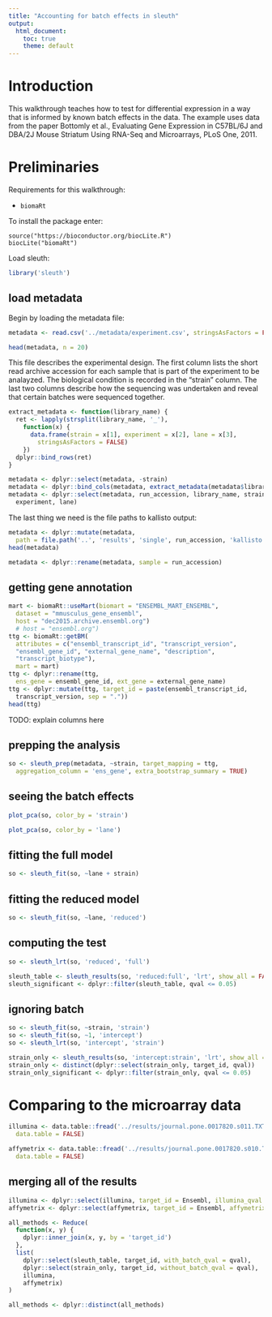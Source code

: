 ```yaml
---
title: "Accounting for batch effects in sleuth"
output:
  html_document:
    toc: true
    theme: default
---
```

# Introduction

This walkthrough teaches how to test for differential expression in a way that is informed by known batch effects in the data. The example uses data from the paper Bottomly et al., Evaluating Gene Expression in C57BL/6J and DBA/2J Mouse Striatum Using RNA-Seq and Microarrays, PLoS One, 2011.


# Preliminaries

Requirements for this walkthrough:

- `biomaRt`

To install the package enter:

```
source("https://bioconductor.org/biocLite.R")
biocLite("biomaRt")
```

Load sleuth:

```r
library('sleuth')
```

## load metadata

Begin by loading the metadata file:

```r
metadata <- read.csv('../metadata/experiment.csv', stringsAsFactors = FALSE)
```

```r
head(metadata, n = 20)
```

This file describes the experimental design. The first column lists the short read archive accession for each sample that is part of the experiment to be analayzed. The biological condition is recorded in the "strain" column. The last two columns describe how the sequencing was undertaken and reveal that certain batches were sequenced together.

```r
extract_metadata <- function(library_name) {
  ret <- lapply(strsplit(library_name, '_'),
    function(x) {
      data.frame(strain = x[1], experiment = x[2], lane = x[3],
        stringsAsFactors = FALSE)
    })
  dplyr::bind_rows(ret)
}

metadata <- dplyr::select(metadata, -strain)
metadata <- dplyr::bind_cols(metadata, extract_metadata(metadata$library_name))
metadata <- dplyr::select(metadata, run_accession, library_name, strain,
  experiment, lane)
```

The last thing we need is the file paths to kallisto output:

```r
metadata <- dplyr::mutate(metadata,
  path = file.path('..', 'results', 'single', run_accession, 'kallisto'))
head(metadata)
```

```r
metadata <- dplyr::rename(metadata, sample = run_accession)
```

## getting gene annotation

```r
mart <- biomaRt::useMart(biomart = "ENSEMBL_MART_ENSEMBL",
  dataset = "mmusculus_gene_ensembl",
  host = "dec2015.archive.ensembl.org")
  # host = "ensembl.org")
ttg <- biomaRt::getBM(
  attributes = c("ensembl_transcript_id", "transcript_version",
  "ensembl_gene_id", "external_gene_name", "description",
  "transcript_biotype"),
  mart = mart)
ttg <- dplyr::rename(ttg,
  ens_gene = ensembl_gene_id, ext_gene = external_gene_name)
ttg <- dplyr::mutate(ttg, target_id = paste(ensembl_transcript_id,
  transcript_version, sep = "."))
head(ttg)
```

TODO: explain columns here

## prepping the analysis

```r
so <- sleuth_prep(metadata, ~strain, target_mapping = ttg,
  aggregation_column = 'ens_gene', extra_bootstrap_summary = TRUE)
```

## seeing the batch effects

```r
plot_pca(so, color_by = 'strain')
```

```r
plot_pca(so, color_by = 'lane')
```

## fitting the full model


```r
so <- sleuth_fit(so, ~lane + strain)
```

## fitting the reduced model

```r
so <- sleuth_fit(so, ~lane, 'reduced')
```

## computing the test

```r
so <- sleuth_lrt(so, 'reduced', 'full')
```

```r
sleuth_table <- sleuth_results(so, 'reduced:full', 'lrt', show_all = FALSE)
sleuth_significant <- dplyr::filter(sleuth_table, qval <= 0.05)
```

## ignoring batch

```r
so <- sleuth_fit(so, ~strain, 'strain')
so <- sleuth_fit(so, ~1, 'intercept')
so <- sleuth_lrt(so, 'intercept', 'strain')
```

```r
strain_only <- sleuth_results(so, 'intercept:strain', 'lrt', show_all = FALSE)
strain_only <- distinct(dplyr::select(strain_only, target_id, qval))
strain_only_significant <- dplyr::filter(strain_only, qval <= 0.05)
```



# Comparing to the microarray data

```r
illumina <- data.table::fread('../results/journal.pone.0017820.s011.TXT',
  data.table = FALSE)
```

```r
affymetrix <- data.table::fread('../results/journal.pone.0017820.s010.TXT',
  data.table = FALSE)
```

## merging all of the results

```r
illumina <- dplyr::select(illumina, target_id = Ensembl, illumina_qval = q.value)
affymetrix <- dplyr::select(affymetrix, target_id = Ensembl, affymetrix_qval = q.value)
```

```r
all_methods <- Reduce(
  function(x, y) {
    dplyr::inner_join(x, y, by = 'target_id')
  },
  list(
    dplyr::select(sleuth_table, target_id, with_batch_qval = qval),
    dplyr::select(strain_only, target_id, without_batch_qval = qval),
    illumina,
    affymetrix)
)

all_methods <- dplyr::distinct(all_methods)
```
